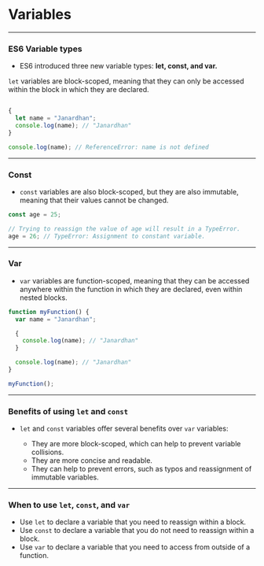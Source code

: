 
# Variables

--- 

### ES6 Variable types

- ES6 introduced three new variable types: __let, const, and var.__

`let` variables are block-scoped, meaning that they can only be accessed within the block in which they are declared.

``` js

{
  let name = "Janardhan";
  console.log(name); // "Janardhan"
}

console.log(name); // ReferenceError: name is not defined

```

---

### Const

- `const` variables are also block-scoped, but they are also immutable, meaning that their values cannot be changed.

```js
const age = 25;

// Trying to reassign the value of age will result in a TypeError.
age = 26; // TypeError: Assignment to constant variable.
```

---

### Var

- `var` variables are function-scoped, meaning that they can be accessed anywhere within the function in which they are declared, even within nested blocks.

```js
function myFunction() {
  var name = "Janardhan";

  {
    console.log(name); // "Janardhan"
  }

  console.log(name); // "Janardhan"
}

myFunction();

```

---


### Benefits of using `let` and `const`

- `let` and `const` variables offer several benefits over `var` variables:

  - They are more block-scoped, which can help to prevent variable collisions.
  - They are more concise and readable.
  - They can help to prevent errors, such as typos and reassignment of immutable variables.

---


### When to use `let`, `const`, and `var`

  - Use `let` to declare a variable that you need to reassign within a block.
  - Use `const` to declare a variable that you do not need to reassign within a block.
  - Use `var` to declare a variable that you need to access from outside of a function.

